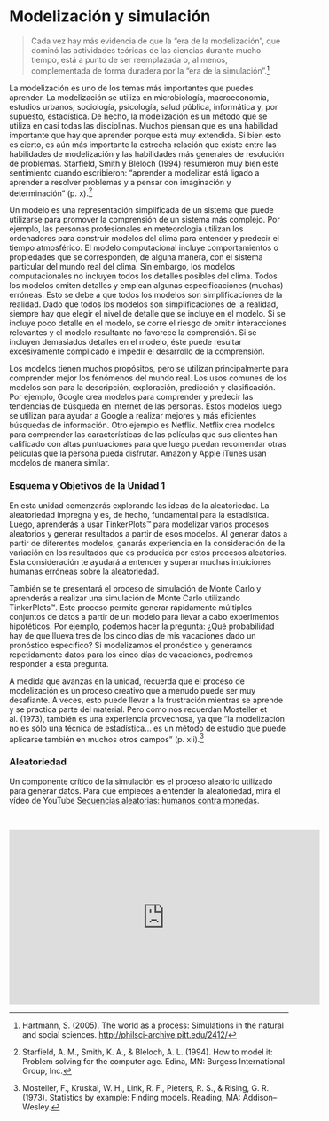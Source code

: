# Modelización y simulación {-}

> Cada vez hay más evidencia de que la "era de la modelización", que dominó las actividades teóricas de las ciencias durante mucho tiempo, está a punto de ser reemplazada o, al menos, complementada de forma duradera por la "era de la simulación".^[Hartmann, S. (2005). The world as a process: Simulations in the natural and social sciences. [http://philsci-archive.pitt.edu/2412/](http://philsci-archive.pitt.edu/2412/)]

La modelización es uno de los temas más importantes que puedes aprender. La modelización se utiliza en microbiología, macroeconomía, estudios urbanos, sociología, psicología, salud pública, informática y, por supuesto, estadística. De hecho, la modelización es un método que se utiliza en casi todas las disciplinas. Muchos piensan que es una habilidad importante que hay que aprender porque está muy extendida. Si bien esto es cierto, es aún más importante la estrecha relación que existe entre las habilidades de modelización y las habilidades más generales de resolución de problemas. Starfield, Smith y Bleloch (1994) resumieron muy bien este sentimiento cuando escribieron: "aprender a modelizar está ligado a aprender a resolver problemas y a pensar con imaginación y determinación" (p. x).^[Starfield, A. M., Smith, K. A., & Bleloch, A. L. (1994). How to model it: Problem solving for the computer age. Edina, MN: Burgess International Group, Inc.]

Un modelo es una representación simplificada de un sistema que puede utilizarse para promover la comprensión de un sistema más complejo. Por ejemplo, las personas profesionales en meteorologia utilizan los ordenadores para construir modelos del clima para entender y predecir el tiempo atmosférico. El modelo computacional incluye comportamientos o propiedades que se corresponden, de alguna manera, con el sistema particular del mundo real del clima. Sin embargo, los modelos computacionales no incluyen todos los detalles posibles del clima. Todos los modelos omiten detalles y emplean algunas especificaciones (muchas) erróneas. Esto se debe a que todos los modelos son simplificaciones de la realidad. Dado que todos los modelos son simplificaciones de la realidad, siempre hay que elegir el nivel de detalle que se incluye en el modelo. Si se incluye poco detalle en el modelo, se corre el riesgo de omitir interacciones relevantes y el modelo resultante no favorece la comprensión. Si se incluyen demasiados detalles en el modelo, éste puede resultar excesivamente complicado e impedir el desarrollo de la comprensión.

Los modelos tienen muchos propósitos, pero se utilizan principalmente para comprender mejor los fenómenos del mundo real. Los usos comunes de los modelos son para la descripción, exploración, predicción y clasificación. Por ejemplo, Google crea modelos para comprender y predecir las tendencias de búsqueda en internet de las personas. Estos modelos luego se utilizan para ayudar a Google a realizar mejores y más eficientes búsquedas de información. Otro ejemplo es Netflix. Netflix crea modelos para comprender las características de las películas que sus clientes han calificado con altas puntuaciones para que luego puedan recomendar otras películas que la persona pueda disfrutar. Amazon y Apple iTunes usan modelos de manera similar.

### Esquema y Objetivos de la Unidad 1 {-}

En esta unidad comenzarás explorando las ideas de la aleatoriedad. La aleatoriedad impregna y es, de hecho, fundamental para la estadística. Luego, aprenderás a usar TinkerPlots™ para modelizar varios procesos aleatorios y generar resultados a partir de esos modelos. Al generar datos a partir de diferentes modelos, ganarás experiencia en la consideración de la variación en los resultados que es producida por estos procesos aleatorios. Esta consideración te ayudará a entender y superar muchas intuiciones humanas erróneas sobre la aleatoriedad.

También se te presentará el proceso de simulación de Monte Carlo y aprenderás a realizar una simulación de Monte Carlo utilizando TinkerPlots™. Este proceso permite generar rápidamente múltiples conjuntos de datos a partir de un modelo para llevar a cabo experimentos hipotéticos. Por ejemplo, podemos hacer la pregunta: ¿Qué probabilidad hay de que llueva tres de los cinco días de mis vacaciones dado un pronóstico específico? Si modelizamos el pronóstico y generamos repetidamente datos para los cinco días de vacaciones, podremos responder a esta pregunta.

A medida que avanzas en la unidad, recuerda que el proceso de modelización es un proceso creativo que a menudo puede ser muy desafiante. A veces, esto puede llevar a la frustración mientras se aprende y se practica parte del material. Pero como nos recuerdan Mosteller et al. (1973), también es una experiencia provechosa, ya que "la modelización no es sólo una técnica de estadística... es un método de estudio que puede aplicarse también en muchos otros campos" (p. xii).^[Mosteller, F., Kruskal, W. H., Link, R. F., Pieters, R. S., & Rising, G. R. (1973). Statistics by example: Finding models. Reading, MA: Addison–Wesley.]

### Aleatoriedad {-}

Un componente crítico de la simulación es el proceso aleatorio utilizado para generar datos. Para que empieces a entender la aleatoriedad, mira el vídeo de YouTube [Secuencias aleatorias: humanos contra monedas](https://www.youtube.com/watch?v=H2lJLXS3AYM).

<br />

<center>
<iframe width="560" height="315" src="https://www.youtube.com/embed/H2lJLXS3AYM" frameborder="q" allow="accelerometer; autoplay; encrypted-media; gyroscope; picture-in-picture" allowfullscreen></iframe>
</center>
